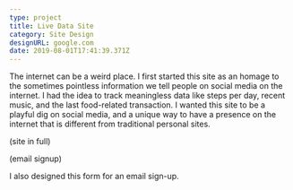 ```yaml
---
type: project
title: Live Data Site
category: Site Design
designURL: google.com
date: 2019-08-01T17:41:39.371Z
---
```

The internet can be a weird place. I first started this site as an homage to the sometimes pointless information we tell people on social media on the internet. I had the idea to track meaningless data like steps per day, recent music, and the last food-related transaction. I wanted this site to be a playful dig on social media, and a unique way to have a presence on the internet that is different from traditional personal sites.

(site in full)

(email signup)

I also designed this form for an email sign-up.
